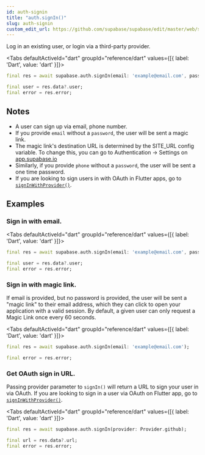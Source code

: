 ```yaml
---
id: auth-signin
title: "auth.signIn()"
slug: auth-signin
custom_edit_url: https://github.com/supabase/supabase/edit/master/web/spec/dart.yml
---
```



Log in an existing user, or login via a third-party provider.


<Tabs
  defaultActiveId="dart"
  groupId="reference/dart"
  values={[{ label: 'Dart', value: 'dart' }]}>

<TabsPanel id="dart" label="dart">

```dart
final res = await supabase.auth.signIn(email: 'example@email.com', password: 'example-password');

final user = res.data?.user;
final error = res.error;
```


</TabsPanel>

</Tabs>





## Notes

- A user can sign up via email, phone number.
- If you provide `email` without a `password`, the user will be sent a magic link.
- The magic link's destination URL is determined by the SITE_URL config variable. To change this, you can go to Authentication -> Settings on [app.supabase.io](https://app.supabase.io)
- Similarly, if you provide `phone` without a `password`, the user will be sent a one time password. 
- If you are looking to sign users in with OAuth in Flutter apps, go to [`signInWithProvider()`](/docs/reference/dart/auth-signinwithprovider).










## Examples

### Sign in with email.



<Tabs
  defaultActiveId="dart"
  groupId="reference/dart"
  values={[{ label: 'Dart', value: 'dart' }]}>

<TabsPanel id="dart" label="dart">

```dart
final res = await supabase.auth.signIn(email: 'example@email.com', password: 'example-password');

final user = res.data?.user;
final error = res.error;
```


</TabsPanel>

</Tabs>

### Sign in with magic link.

If email is provided, but no password is provided, the user will be sent a "magic link" to their email address, which they can click to open your application with a valid session. By default, a given user can only request a Magic Link once every 60 seconds.

<Tabs
  defaultActiveId="dart"
  groupId="reference/dart"
  values={[{ label: 'Dart', value: 'dart' }]}>

<TabsPanel id="dart" label="dart">

```dart
final res = await supabase.auth.signIn(email: 'example@email.com');

final error = res.error;
```


</TabsPanel>

</Tabs>

### Get OAuth sign in URL.

Passing provider parameter to `signIn()` will return a URL to sign your user in via OAuth. 
If you are looking to sign in a user via OAuth on Flutter app, go to [`signInWithProvider()`](/docs/reference/dart/auth-signinwithprovider).


<Tabs
  defaultActiveId="dart"
  groupId="reference/dart"
  values={[{ label: 'Dart', value: 'dart' }]}>

<TabsPanel id="dart" label="dart">

```dart
final res = await supabase.auth.signIn(provider: Provider.github);

final url = res.data?.url;
final error = res.error;
```


</TabsPanel>

</Tabs>